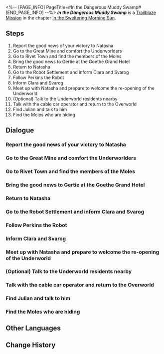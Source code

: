 <%-- [PAGE_INFO]
PageTitle=#In the Dangerous Muddy Swamp#
[END_PAGE_INFO] --%>
{{Stub|Dialogue.}}
{{Mission Infobox
|id            = 1011501
|title         = 
|image         = Mission In the Dangerous Muddy Swamp.png{{subst:void|<!--$UPLOAD:<<SpriteOutput/Chronicle/1011501.png>-<Mission In the Dangerous Muddy Swamp.png>-<Fate's Atlas Images>>-->}}
|type          = Trailblaze
|event_name    = 
|chapter       = In the Sweltering Morning Sun
|requirements  = [[Trailblaze Mission]] ''[[The Return]]'' completed
|summary       = You bring news of your victory to the residents of the Underworld and alleviate their tensions. Bronya announces that the decade-long blockade between the Overworld and Underworld will soon come to an end.
|characters    = Alina; Cable Car Operator; Dan Heng; Dunya; Elaine; Expectant Gentleman; Fidora; Hook; Joshua; Julian; March 7th; Natasha; Perkins; Trailblazer
|startLocation = [[Jarilo-VI]] - [[Boulder Town]]
|world         = Jarilo-VI
|area          = Boulder Town
|prev          = The Return
|next          = No Time for Me, My Friend
|rewards       = Trailblaze EXP*150; Adventure Log*4; "Streets Abuzz"*1 { text = "Streets Abuzz" }; Credit*8,000
}}
'''''In the Dangerous Muddy Swamp''''' is a [[Trailblaze Mission]] in the chapter [[In the Sweltering Morning Sun]].

==Steps==
# Report the good news of your victory to Natasha
# Go to the Great Mine and comfort the Underworlders
# Go to Rivet Town and find the members of the Moles
# Bring the good news to Gertie at the Goethe Grand Hotel
# Return to Natasha
# Go to the Robot Settlement and inform Clara and Svarog
# Follow Perkins the Robot
# Inform Clara and Svarog
# Meet up with Natasha and prepare to welcome the re-opening of the Underworld
# (Optional) Talk to the Underworld residents nearby
# Talk with the cable car operator and return to the Overworld
# Find Julian and talk to him
# Find the Moles who are hiding

<!--
==Gameplay Notes==

--><!--
==Trial Character==

-->
==Dialogue==
{{Stub Dialogue}}
===Report the good news of your victory to Natasha===
{{Mission Description|type=trailblaze|location=Boulder Town|Cocolia was defeated and the influence of the Stellaron weakened with her demise.<br />Bronya had fabricated a white lie to let the people of Belobog accept the passing of their Supreme Guardian in battle.<br />Seele then returned to the Overworld with Bronya, who was utterly exhausted. At the same time, someone also needs to bring the news of the victory to the Underworld.}}
{{Dialogue Start}}
:{{tx}}
{{Dialogue End}}

===Go to the Great Mine and comfort the Underworlders===
{{Mission Description|type=trailblaze|location=<!--to be added-->|update|Cocolia was defeated and the influence of the Stellaron weakened with her demise.<br />The great tremors from the battle made the Underworlders very concerned. Natasha would like you to go comfort them and bring the good news to everyone.<br />Go to the Great Mine and see how things are going.}}
{{Dialogue Start}}
:{{tx}}
{{Dialogue End}}

===Go to Rivet Town and find the members of the Moles===
{{Mission Description|type=trailblaze|location=<!--to be added-->|update|Cocolia was defeated and the influence of the Stellaron weakened with her demise.<br />The great tremors from the battle made the Underworlders very concerned. Natasha would like you to go comfort them and bring the good news to everyone.<br />The kids in the Moles ran to Rivet Town during the commotion. Go check on them.}}
{{Dialogue Start}}
:{{tx}}
{{Dialogue End}}

===Bring the good news to Gertie at the Goethe Grand Hotel===
{{Mission Description|type=trailblaze|location=<!--to be added-->|update|Cocolia was defeated and the influence of the Stellaron weakened with her demise.<br />The great tremors from the battle made the Underworlders very concerned. Natasha would like you to go comfort them and bring the good news to everyone.<br />The Goethe Grand Hotel also seems to be affected. Go see how Gertie is doing.}}
{{Dialogue Start}}
:{{tx}}
{{Dialogue End}}

===Return to Natasha===
{{Mission Description|type=trailblaze|location=<!--to be added-->|update|Cocolia was defeated and the influence of the Stellaron weakened with her demise.<br />You passed the news of the victory to the Underworlders and soothed their anxiety.<br />Return to Natasha and report your results... Just remember not to tell anyone about what Welt had sent you, at least for now.}}
{{Dialogue Start}}
:{{tx}}
{{Dialogue End}}

===Go to the Robot Settlement and inform Clara and Svarog===
{{Mission Description|type=trailblaze|location=<!--to be added-->|update|Cocolia was defeated and the influence of the Stellaron weakened with her demise.<br />You passed news of the victory to the Underworlders. Everyone is happy and celebrating... while you temporarily withhold the ugly truth.<br />There are still two important people not informed of the news, those being Clara and Svarog. Your journey would have been much more difficult without their help.}}
{{Dialogue Start}}
:{{tx}}
{{Dialogue End}}

===Follow Perkins the Robot===
{{Mission Description|type=trailblaze|location=<!--to be added-->|update|Cocolia was defeated and the influence of the Stellaron weakened with her demise.<br />Your final task in the Underworld is to let Clara and Svarog know about your victory.<br />Follow a restored Perkins to where Clara and Svarog are.}}
{{Dialogue Start}}
:{{tx}}
{{Dialogue End}}

===Inform Clara and Svarog===
{{Mission Description|type=trailblaze|location=Robot Settlement|update|Cocolia was defeated and the influence of the Stellaron weakened with her demise.<br />Your final task in the Underworld is to let Clara and Svarog know about your victory.<br />These two would likely play important roles in the long journey ahead to rebuild the Underworld.}}
{{Dialogue Start}}
:{{tx}}
{{Dialogue End}}

===Meet up with Natasha and prepare to welcome the re-opening of the Underworld===
{{Mission Description|type=trailblaze|location=<!--to be added-->|update|Bronya sent news that the blockade between the Overworld and Underworld is about to lift after more than a decade.<br />Go meet Natasha and pass this exciting news to every Underworld resident.}}
{{Dialogue Start}}
:{{tx}}
{{Dialogue End}}

===(Optional) Talk to the Underworld residents nearby===
{{Dialogue Start}}
:{{tx}}
{{Dialogue End}}

===Talk with the cable car operator and return to the Overworld===
{{Mission Description|type=trailblaze|location=Boulder Town|update|Bronya sent news that the blockade between the Overworld and Underworld is about to lift after more than a decade.<br />The cable car is about to re-open. Underworld residents would see the light again and breathe freely under the open sky.<br />Though you are rather concerned with the safety of the cable car due to its lack of maintenance, you still decide to give it a go and return to the Overworld in this traditional method.}}
{{Dialogue Start}}
:{{tx}}
{{Dialogue End}}

===Find Julian and talk to him===
{{Mission Description|type=trailblaze|location=<!--to be added-->|update|Cocolia was defeated and the influence of the Stellaron weakened with her demise.<br />For Natasha's peace of mind, you arrive at Rivet Town to look for the children who sneaked here to have an adventure.<br />You can hear Julian's voice from far away &mdash; They can't be playing hide-and-seek in the Fragmentum, can they...}}
{{Dialogue Start}}
:{{tx}}
{{Dialogue End}}

===Find the Moles who are hiding===
{{Mission Description|type=trailblaze|location=<!--to be added-->|update|Cocolia was defeated and the influence of the Stellaron weakened with her demise.<br />For Natasha's peace of mind, you arrive at Rivet Town to look for the children who sneaked here to have an adventure.<br />They are actually playing hide-and-seek in the Fragmentum &mdash; Go get those naughty kids out of there!}}
{{Dialogue Start}}
:{{tx}}
{{Dialogue End}}

==Other Languages==
{{Other Languages
|en   = In the Dangerous Muddy Swamp
|zhs  = 从凶险和泥泞的沼泽中
|zht  = 從凶險和泥濘的沼澤中
|ja   = 危機と泥濘の沼の中で
|ko   = 위기와 진창의 늪에서
|es   = En la ciénaga peligrosa
|fr   = Dans le dangereux marais boueux
|ru   = Опасное болото
|th   = จากอันตรายในแอ่งโคลน
|vi   = Trong Đầm Lầy Hung Hiểm
|de   = Im gefährlichen Schlammsumpf
|id   = Di Rawa Berlumpur yang Berbahaya
|pt   = No Perigoso Pântano Lamacento
}}

==Change History==
{{Change History|1.0}}
